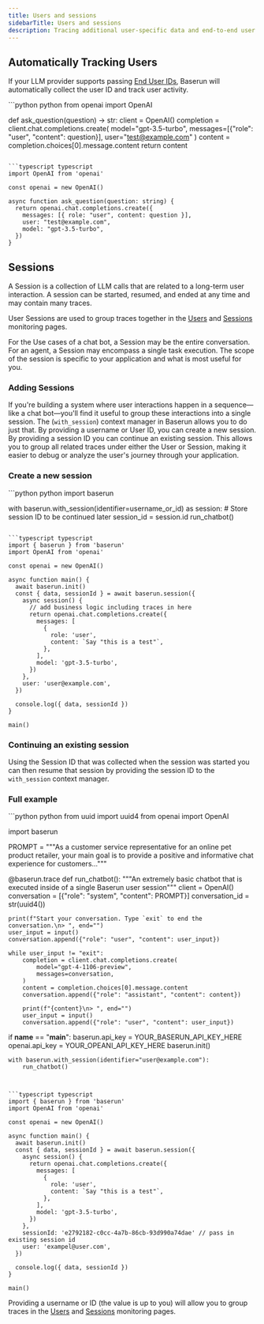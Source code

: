 ```yaml
---
title: Users and sessions
sidebarTitle: Users and sessions
description: Tracing additional user-specific data and end-to-end user journeys
---
```


## Automatically Tracking Users

If your LLM provider supports passing [End User IDs](https://platform.openai.com/docs/guides/safety-best-practices/end-user-ids), Baserun will automatically collect the user ID and track user activity.

<CodeGroup>
```python python
from openai import OpenAI

def ask_question(question) -> str:
    client = OpenAI()
    completion = client.chat.completions.create(
        model="gpt-3.5-turbo",
        messages=[{"role": "user", "content": question}],
        user="test@example.com"
    )
    content = completion.choices[0].message.content
    return content
```

```typescript typescript
import OpenAI from 'openai'

const openai = new OpenAI()

async function ask_question(question: string) {
  return openai.chat.completions.create({
    messages: [{ role: "user", content: question }],
    user: "test@example.com",
    model: "gpt-3.5-turbo",
  })
}
```
</CodeGroup>

## Sessions

A Session is a collection of LLM calls that are related to a long-term user interaction. A session can be started, resumed, and ended at any time and may contain many traces.

User Sessions are used to group traces together in the [Users](https://baserun.ai/monitoring/users) and [Sessions](https://baserun.ai/monitoring/user-sessions) monitoring pages.

For the Use cases of a chat bot, a Session may be the entire conversation. For an agent, a Session may encompass a single task execution. The scope of the session is specific to your application and what is most useful for you.

### Adding Sessions

If you're building a system where user interactions happen in a sequence—like a chat bot—you'll find it useful to group these interactions into a single session. The (`with_session`) context manager in Baserun allows you to do just that. By providing a username or User ID, you can create a new session. By providing a session ID you can continue an existing session. This allows you to group all related traces under either the User or Session, making it easier to debug or analyze the user's journey through your application.

### Create a new session

<CodeGroup>
```python python
import baserun
   
with baserun.with_session(identifier=username_or_id) as session:
    # Store session ID to be continued later
    session_id = session.id
    run_chatbot()
```

```typescript typescript
import { baserun } from 'baserun'
import OpenAI from 'openai'

const openai = new OpenAI()

async function main() {
  await baserun.init()
  const { data, sessionId } = await baserun.session({
    async session() {
      // add business logic including traces in here
      return openai.chat.completions.create({
        messages: [
          {
            role: 'user',
            content: `Say "this is a test"`,
          },
        ],
        model: 'gpt-3.5-turbo',
      })
    },
    user: 'user@example.com',
  })

  console.log({ data, sessionId })
}

main()
```

</CodeGroup>

### Continuing an existing session

Using the Session ID that was collected when the session was started you can then resume that session by providing the session ID to the `with_session` context manager.

### Full example

<CodeGroup>
```python python
from uuid import uuid4
from openai import OpenAI

import baserun

PROMPT = """As a customer service representative for an online pet product retailer, your main goal is to
provide a positive and informative chat experience for customers..."""

@baserun.trace
def run_chatbot():
    """An extremely basic chatbot that is executed inside of a single Baserun user session"""
    client = OpenAI()
    conversation = [{"role": "system", "content": PROMPT}]
    conversation_id = str(uuid4())

    print(f"Start your conversation. Type `exit` to end the conversation.\n> ", end="")
    user_input = input()
    conversation.append({"role": "user", "content": user_input})

    while user_input != "exit":
        completion = client.chat.completions.create(
            model="gpt-4-1106-preview",
            messages=conversation,
        )
        content = completion.choices[0].message.content
        conversation.append({"role": "assistant", "content": content})

        print(f"{content}\n> ", end="")
        user_input = input()
        conversation.append({"role": "user", "content": user_input})


if __name__ == "__main__":
    baserun.api_key = YOUR_BASERUN_API_KEY_HERE
    openai.api_key = YOUR_OPEANI_API_KEY_HERE
    baserun.init()

    with baserun.with_session(identifier="user@example.com"):
        run_chatbot()

````


```typescript typescript
import { baserun } from 'baserun'
import OpenAI from 'openai'

const openai = new OpenAI()

async function main() {
  await baserun.init()
  const { data, sessionId } = await baserun.session({
    async session() {
      return openai.chat.completions.create({
        messages: [
          {
            role: 'user',
            content: `Say "this is a test"`,
          },
        ],
        model: 'gpt-3.5-turbo',
      })
    },
    sessionId: 'e2792182-c0cc-4a7b-86cb-93d990a74dae' // pass in existing session id
    user: 'exampel@user.com',
  })

  console.log({ data, sessionId })
}

main()
````

</CodeGroup>

Providing a username or ID (the value is up to you) will allow you to group traces in the [Users](https://baserun.ai/monitoring/users) and [Sessions](https://baserun.ai/monitoring/user-sessions) monitoring pages.

```

```
